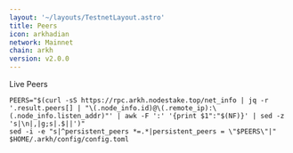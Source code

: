 ```yaml
---
layout: '~/layouts/TestnetLayout.astro'
title: Peers
icon: arkhadian
network: Mainnet
chain: arkh
version: v2.0.0
---
```


Live Peers 

```
PEERS="$(curl -sS https://rpc.arkh.nodestake.top/net_info | jq -r '.result.peers[] | "\(.node_info.id)@\(.remote_ip):\(.node_info.listen_addr)"' | awk -F ':' '{print $1":"$(NF)}' | sed -z 's|\n|,|g;s|.$||')"
sed -i -e "s|^persistent_peers *=.*|persistent_peers = \"$PEERS\"|" $HOME/.arkh/config/config.toml
```
